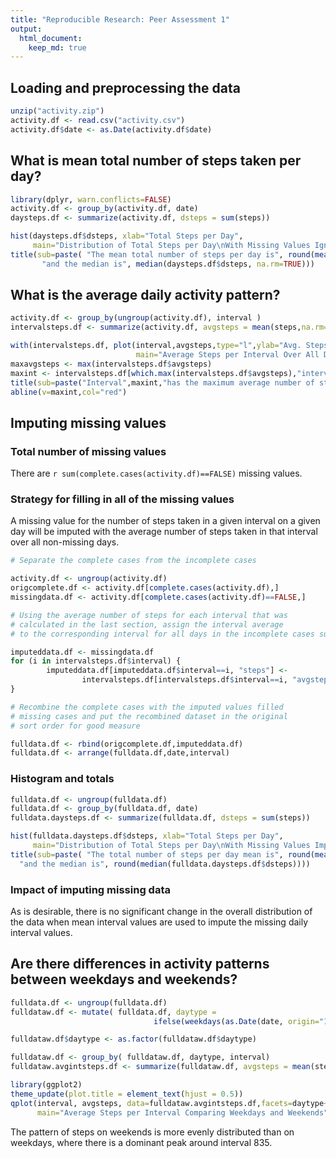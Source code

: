 ```yaml
---
title: "Reproducible Research: Peer Assessment 1"
output: 
  html_document:
    keep_md: true
---
```




## Loading and preprocessing the data

```r
unzip("activity.zip")
activity.df <- read.csv("activity.csv")
activity.df$date <- as.Date(activity.df$date)
```

## What is mean total number of steps taken per day?

```r
library(dplyr, warn.conflicts=FALSE)
activity.df <- group_by(activity.df, date)
daysteps.df <- summarize(activity.df, dsteps = sum(steps))

hist(daysteps.df$dsteps, xlab="Total Steps per Day",
     main="Distribution of Total Steps per Day\nWith Missing Values Ignored")
title(sub=paste( "The mean total number of steps per day is", round(mean(daysteps.df$dsteps,na.rm=TRUE)), 
       "and the median is", median(daysteps.df$dsteps, na.rm=TRUE)))
```


## What is the average daily activity pattern?
```r
activity.df <- group_by(ungroup(activity.df), interval )
intervalsteps.df <- summarize(activity.df, avgsteps = mean(steps,na.rm=TRUE))

with(intervalsteps.df, plot(interval,avgsteps,type="l",ylab="Avg. Steps",
                            main="Average Steps per Interval Over All Days"))
maxavgsteps <- max(intervalsteps.df$avgsteps)
maxint <- intervalsteps.df[which.max(intervalsteps.df$avgsteps),"interval"]
title(sub=paste("Interval",maxint,"has the maximum average number of steps at", round(maxavgsteps)))
abline(v=maxint,col="red")
```


## Imputing missing values
### Total number of missing values
  
There are `r sum(complete.cases(activity.df)==FALSE)` missing values.
  
### Strategy for filling in all of the missing values  
  
A missing value for the number of steps taken in a given interval on a given day 
will be imputed with the average number of steps taken 
in that interval over all non-missing days.  
```r
# Separate the complete cases from the incomplete cases

activity.df <- ungroup(activity.df)
origcomplete.df <- activity.df[complete.cases(activity.df),]
missingdata.df <- activity.df[complete.cases(activity.df)==FALSE,]

# Using the average number of steps for each interval that was 
# calculated in the last section, assign the interval average
# to the corresponding interval for all days in the incomplete cases subset

imputeddata.df <- missingdata.df
for (i in intervalsteps.df$interval) {
        imputeddata.df[imputeddata.df$interval==i, "steps"] <- 
                intervalsteps.df[intervalsteps.df$interval==i, "avgsteps"]
}

# Recombine the complete cases with the imputed values filled
# missing cases and put the recombined dataset in the original 
# sort order for good measure

fulldata.df <- rbind(origcomplete.df,imputeddata.df)
fulldata.df <- arrange(fulldata.df,date,interval)
```
### Histogram and totals
```r
fulldata.df <- ungroup(fulldata.df)
fulldata.df <- group_by(fulldata.df, date)
fulldata.daysteps.df <- summarize(fulldata.df, dsteps = sum(steps))

hist(fulldata.daysteps.df$dsteps, xlab="Total Steps per Day",
     main="Distribution of Total Steps per Day\nWith Missing Values Imputed")
title(sub=paste( "The total number of steps per day mean is", round(mean(fulldata.daysteps.df$dsteps)), 
  "and the median is", round(median(fulldata.daysteps.df$dsteps))))
```  
  
### Impact of imputing missing data

As is desirable, there is no significant change in the overall distribution of the
data when mean interval values are used to impute the missing daily interval values.
  
## Are there differences in activity patterns between weekdays and weekends?
  
```r
fulldata.df <- ungroup(fulldata.df)
fulldataw.df <- mutate( fulldata.df, daytype = 
                                ifelse(weekdays(as.Date(date, origin="1899-12-31")) %in% c("Saturday","Sunday"),"weekend","weekday"))

fulldataw.df$daytype <- as.factor(fulldataw.df$daytype)

fulldataw.df <- group_by( fulldataw.df, daytype, interval)
fulldataw.avgintsteps.df <- summarize(fulldataw.df, avgsteps = mean(steps))

library(ggplot2)
theme_update(plot.title = element_text(hjust = 0.5))
qplot(interval, avgsteps, data=fulldataw.avgintsteps.df,facets=daytype~.,geom="line",
      main="Average Steps per Interval Comparing Weekdays and Weekends", ylab="Avg. Steps")
```
  
The pattern of steps on weekends is more evenly distributed than on weekdays, where
there is a dominant peak around interval 835.